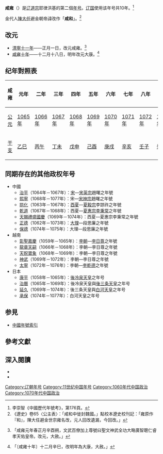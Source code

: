{{Eranamebox|年号=咸雍
|起讫时间= 1065年－1074年
|政权=[[辽国|辽国]]
|帝王= [[辽道宗|辽道宗]]耶律洪基
|历时=10年
|timeline= <timeline>
ImageSize  = width:200 height:50
PlotArea   = width:180 height:30 left:10 bottom:20
TimeAxis   = orientation:horizontal
DateFormat = yyyy
Period     = from:916 till:1125
AlignBars  = early
ScaleMajor = increment:50 start:916
Colors =
  id:canvas value:rgb(1,1,0.85)
BackgroundColors = canvas:canvas
PlotData =
  width:15 color:black
  bar:era from:start till:end
  bar:era from:1065 till:1074 color:red
</timeline>
|说明= <span style="color: red">咸雍</span>在'''辽代'''时期的位置。
}}
'''咸雍'''（{{kj|1065年||1074年|}}）是[[辽道宗|辽道宗]]耶律洪基的第二個[[年号|年号]]。[[辽国|辽国]]使用该年号共10年。<ref>李崇智《中國歷代年號考》，第176頁。</ref>

金代人[[陳大任|陳大任]]避金朝帝諱改作「'''咸和'''」。<ref>《遼史》卷65〈公主表〉：「咸和中徙封魏國。」點校本遼史校刊記：「雍原作『和』，陳大任避金世宗雍名改，元人回改遺漏，今回改。」</ref>

==改元==
*[[1065年|清寧十一年]]——正月一日，改元咸雍。<ref>{{cite wikisource|title=遼史本紀第二十二道宗二|last=脫脫|wslink=zh:遼史/卷22}}「咸雍元年春正月辛酉朔，文武百僚加上尊號曰聖文神武全功大略廣智聰仁睿孝天佑皇帝。改元，大赦。」</ref>
*[[1074年|咸雍十年]]——十二月十八日，明年改元大康。<ref>{{cite wikisource|title=遼史本紀第二十三道宗三|last=脫脫|wslink=zh:遼史/卷23}}「〔咸雍十年〕十二月辛巳，改明年為大康，大赦。」</ref>

==纪年對照表==
{| class="wikitable"  style="text-align:center"
!咸雍!!元年!!二年!!三年!!四年!!五年!!六年!!七年!!八年!!九年!!十年
|-
![[公元|公元]]
|[[1065年|1065年]]||[[1066年|1066年]]||[[1067年|1067年]]||[[1068年|1068年]]||[[1069年|1069年]]||[[1070年|1070年]]||[[1071年|1071年]]||[[1072年|1072年]]||[[1073年|1073年]]||[[1074年|1074年]]
|-
![[干支|干支]]
|[[乙巳|乙巳]]||[[丙午|丙午]]||[[丁未|丁未]]||[[戊申|戊申]]||[[己酉|己酉]]||[[庚戌|庚戌]]||[[辛亥|辛亥]]||[[壬子|壬子]]||[[癸丑|癸丑]]||[[甲寅|甲寅]]
|}

==同期存在的其他政权年号==
*中國
**[[治平_(北宋)|治平]]（1064年－1067年）：[[北宋|宋]]—[[宋英宗|宋英宗]]趙曙之年號
**[[熙寧|熙寧]]（1068年－1077年）：宋—[[宋神宗|宋神宗]]趙曙之年號
**[[拱化|拱化]]（1063年－1067年）：[[西夏|西夏]]—[[夏毅宗|夏毅宗]]李諒祚之年號
**[[乾道_(西夏)|乾道]]（1067年－1068年）：西夏—[[夏惠宗|夏惠宗]][[李秉常|李秉常]]之年號
**[[天賜禮盛國慶|天賜禮盛國慶]]（1069年－1074年）：西夏—夏惠宗李秉常之年號
**[[正德_(大理)|正德]]（1062年－1073年）：[[大理國|大理]]—段思廉之年號
**[[保德_(大理)|保德]]（1074年－1075年）：大理—段思廉之年號
*越南
**[[彰聖嘉慶|彰聖嘉慶]]（1059年－1065年）：[[李朝_(越南)|李朝]]—[[李日尊|李日尊]]之年號
**[[龍章天嗣|龍章天嗣]]（1066年－1068年）：李朝—李日尊之年號
**[[天貺寶象|天貺寶象]]（1068年－1069年）：李朝—李日尊之年號
**[[神武_(越南)|神武]]（1069年－1072年）：李朝—李日尊之年號
**[[太寧_(越南)|太寧]]（1072年－1076年）：李朝—[[李乾德|李乾德]]之年號
*日本
**[[康平_(日本)|康平]]（1058年－1065年）：[[後冷泉天皇|後冷泉天皇]]之年号
**[[治曆|治曆]]（1065年－1069年）：後冷泉天皇與[[後三条天皇|後三条天皇]]之年号
**[[延久|延久]]（1069年－1074年）：後三条天皇與[[白河天皇|白河天皇]]之年号
**[[承保|承保]]（1074年－1077年）：白河天皇之年号

==参見==
*[[中国年号列表#遼|中國年號索引]]

==參考文獻==
{{Reflist|2}}

==深入閱讀==
<div>
*{{Cite book|author=[[李崇智|李崇智]]|title=中國歷代年號考|format=|url=|date=2004年12月|publisher=中華書局|location=北京|id=ISBN 7101025129}}
*{{Cite book|author=[[鄧洪波|鄧洪波]]|title=東亞歷史年表|format=pdf|url=http://www.eastasia.ntu.edu.tw/chinese/05_a04.htm|date=2005年3月|publisher=國立臺灣大學東亞經典與文化研究計劃|location=臺北|id=ISBN 9789860005189|access-date=2021-11-27|archive-date=2007-08-25|archive-url=https://web.archive.org/web/20070825002742/http://www.eastasia.ntu.edu.tw/chinese/05_a04.htm|dead-url=no}}
</div>

{{年号|[[清宁|清宁]]|[[中国年号索引|辽朝年号]]|[[大康|大康]]}}
{{辽朝年号}}

[[Category:辽朝年号|Category:辽朝年号]]
[[Category:11世纪中国年号|Category:11世纪中国年号]]
[[Category:1060年代中国政治|Category:1060年代中国政治]]
[[Category:1070年代中国政治|Category:1070年代中国政治]]